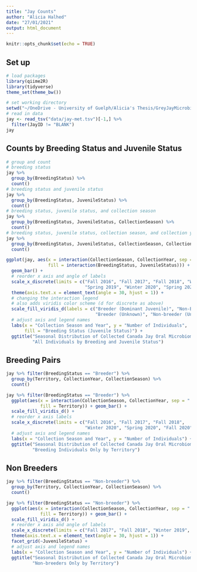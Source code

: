 ```yaml
---
title: "Jay Counts"
author: "Alicia Halhed"
date: "27/01/2021"
output: html_document
---
```


```r
knitr::opts_chunk$set(echo = TRUE)
```

## Set up
```r
# load packages
library(qiime2R)
library(tidyverse)
theme_set(theme_bw())
```

```r
# set working directory
setwd("~/OneDrive - University of Guelph/Alicia's Thesis/GreyJayMicrobiome/CanadaJayMicrobiome")
# read in data
jay <- read_tsv("data/jay-met.tsv")[-1,] %>%
  filter(JayID != "BLANK")
jay
```

## Counts by Breeding Status and Juvenile Status
```r
# group and count
# breeding status
jay %>%
  group_by(BreedingStatus) %>%
  count()
# breeding status and juvenile status
jay %>%
  group_by(BreedingStatus, JuvenileStatus) %>%
  count()
# breeding status, juvenile status, and collection season
jay %>%
  group_by(BreedingStatus, JuvenileStatus, CollectionSeason) %>%
  count()
# breeding status, juvenile status, collection season, and collection year
jay %>%
  group_by(BreedingStatus, JuvenileStatus, CollectionSeason, CollectionYear) %>%
  count()
```

```r
ggplot(jay, aes(x = interaction(CollectionSeason, CollectionYear, sep = " "),
                fill = interaction(BreedingStatus, JuvenileStatus))) +
  geom_bar() +
  # reorder x axis and angle of labels
  scale_x_discrete(limits = c("Fall 2016", "Fall 2017", "Fall 2018", "Winter 2019", 
                              "Spring 2019", "Winter 2020", "Spring 2020", "Fall 2020")) +
  theme(axis.text.x = element_text(angle = 30, hjust = 1)) +
  # changing the interaction legend
  # also adds viridis color scheme (d for discrete as above)
  scale_fill_viridis_d(labels = c("Breeder (Dominant Juvenile)", "Non-Breeder (Dominant Juvenile)", "Breeder (Ejectee)",
                                  "Breeder (Unknown)", "Non-breeder (Unknown)", "Unknown")) +
  # adjust axis and legend names
  labs(x = "Collection Season and Year", y = "Number of Individuals", 
       fill = "Breeding Status (Juvenile Status)") +
  ggtitle("Seasonal Distribution of Collected Canada Jay Oral Microbiome Samples",
          "All Individuals by Breeding and Juvenile Status")

```

## Breeding Pairs
```r
jay %>% filter(BreedingStatus == "Breeder") %>%
  group_by(Territory, CollectionYear, CollectionSeason) %>%
  count()
```

```r
jay %>% filter(BreedingStatus == "Breeder") %>%
  ggplot(aes(x = interaction(CollectionSeason, CollectionYear, sep = " "),
             fill = Territory)) + geom_bar() +
  scale_fill_viridis_d() +
  # reorder x axis labels
  scale_x_discrete(limits = c("Fall 2016", "Fall 2017", "Fall 2018", 
                              "Winter 2020", "Spring 2020", "Fall 2020")) +
  # adjust axis and legend names
  labs(x = "Collection Season and Year", y = "Number of Individuals") +
  ggtitle("Seasonal Distribution of Collected Canada Jay Oral Microbiome Samples",
          "Breeding Individuals Only by Territory")
```

## Non Breeders
```r
jay %>% filter(BreedingStatus == "Non-breeder") %>%
  group_by(Territory, CollectionYear, CollectionSeason) %>%
  count()
```

```r
jay %>% filter(BreedingStatus == "Non-breeder") %>%
  ggplot(aes(x = interaction(CollectionSeason, CollectionYear, sep = " "),
             fill = Territory)) + geom_bar() +
  scale_fill_viridis_d() +
  # reorder x axis and angle of labels
  scale_x_discrete(limits = c("Fall 2017", "Fall 2018", "Winter 2019", "Spring 2019", "Spring 2020", "Fall 2020")) +
  theme(axis.text.x = element_text(angle = 30, hjust = 1)) +
  facet_grid(~JuvenileStatus) +
  # adjust axis and legend names
  labs(x = "Collection Season and Year", y = "Number of Individuals") +
  ggtitle("Seasonal Distribution of Collected Canada Jay Oral Microbiome Samples",
          "Non-breeders Only by Territory")
```

